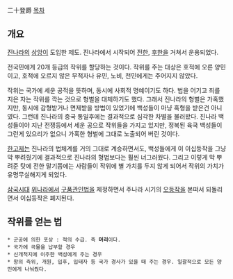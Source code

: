 二十登爵
[[목차]]
== 개요 ==
[[진나라]]의 [[상앙]]이 도입한 제도. 진나라에서 시작되어 [[전한]], [[후한]]을 거쳐서 운용되었다.

전국민에게 20개 등급의 작위를 할당하는 것이다. 작위를 주는 대상은 호적에 오른 양민이고, 호적에 오르지 않은 무적자나 유민, 노비, 천민에게는 주어지지 않았다.

작위는 국가에 세운 공적을 뜻하며, 동시에 사회적 명예이기도 하다. 법을 어기고 죄를 지은 자는 작위를 깍는 것으로 형벌을 대체하기도 했다. 그래서 진나라의 형벌은 가혹했지만, 동시에 감형받거나 면제받을 방법이 있었기에 백성들이 마냥 혹형을 받은건 아니였다. 그런데 진나라의 중국 통일후에는 결과적으로 심각한 차별을 불러왔다. 진나라 백성들이야 지난 전쟁등에서 세운 공으로 작위들을 가지고 있지만, 정복된 육국 백성들이 그런게 있으리가 없으니 가혹한 형벌에 그대로 노출되어 버린 것이다.

[[한고제]]는 진나라의 법체계를 거의 그대로 계승하면서도, 백성들에게 이 이십등작을 그냥 막 뿌려줬기에 결과적으로 진나라의 형법보다는 훨씬 너그러웠다. 그리고 이렇게 막 뿌려준 탓에 전한 말기쯤에는 사람들이 작위에 별 가치를 두지 않게 되어서 작위의 가치가 유명무실해지게 되었다.

[[삼국시대]] [[위나라]]에서 [[구품관인법]]을 제정하면서 주나라 시기의 [[오등작]]을 본떠서 되돌리면서 이십등작은 폐지된다.

== 작위를 얻는 법 ==
 * 군공에 의한 포상 : 적의 수급. 즉 '''머리'''이다.
 * 국가에 곡물을 납부할 경우
 * 신개척지에 이주한 백성에게 주는 경우
 * 왕의 즉위, 개원, 입후, 입태자 등 국가 경사가 있을 때 주는 경우. 일괄적으로 모든 양민에게 나눠줬다.


